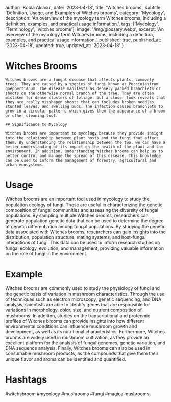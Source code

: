 
  author: 'Kobla Aklasu',
  date: '2023-04-18',
  title: 'Witches brooms',
  subtitle: 'Definition, Usage, and Examples of Witches brooms',
  category: 'Mycology',
  description: 'An overview of the mycology term Witches brooms, including a definition, examples, and practical usage information.',
  tags: ['Mycology', 'Terminology', 'witches brooms'],
  image: '/img/glossary.webp',
  excerpt: 'An overview of the mycology term Witches brooms, including a definition, examples, and practical usage information.',
  published: true,
  published_at: '2023-04-18',
  updated: true,
  updated_at: '2023-04-18'
}




# Witches Brooms
    
    Witches brooms are a fungal disease that affects plants, commonly trees. They are caused by a species of fungi known as Pucciniastrum goeppertianum. The disease manifests as densely packed branchlets or shoots on the otherwise normal branch of the tree. They are often mistaken for dense clusters of foliage, but a closer look reveals that they are really misshapen shoots that can includes broken needles, stunted leaves, and swelling buds. The infection causes branchlets to grow in a circular pattern, which gives them the appearance of a broom or other cleaning tool. 
    
    ## Significance to Mycology
    
    Witches brooms are important to mycology because they provide insight into the relationship between plant hosts and the fungi that affect them. By understanding the relationship between the two, we can have a better understanding of its impact on the health of the plant and the environment. In addition, understanding Witches brooms can help us to better control and manage the spread of this disease. This knowledge can be used to inform the management of forestry, agricultural and urban ecosystems.

# Usage

Witches brooms are an important tool used in mycology to study the population ecology of fungi. These are useful in characterizing the genetic composition of fungal communities and assessing the diversity of fungal populations. By sampling multiple Witches brooms, researchers can generate population genetic data that can be used to determine the degree of genetic differentiation among fungal populations. By studying the genetic data associated with Witches brooms, researchers can gain insights into the distribution, population structure, mating systems, and host-fungal interactions of fungi. This data can be used to inform research studies on fungal ecology, evolution, and management, providing valuable information on the role of fungi in the environment.

# Example

Witches brooms are commonly used to study the physiology of fungi and the genetic basis of variation in mushroom characteristics. Through the use of techniques such as electron microscopy, genetic sequencing, and DNA analysis, scientists are able to identify genes that are responsible for variations in morphology, color, size, and nutrient composition of mushrooms. In addition, studies on the transcriptional and proteomic profiles of Witches brooms can provide insights into how different environmental conditions can influence mushroom growth and development, as well as its nutritional characteristics. Furthermore, Witches brooms are widely used in mushroom cultivation, as they provide an excellent platform for the analysis of fungal genomes, genetic variation, and DNA sequence analysis. Finally, Witches brooms can also be used in consumable mushroom products, as the compounds that give them their unique flavor and aroma can be identified and quantified.

# Hashtags

#witchsbroom #mycology #mushrooms #fungi #magicalmushrooms

